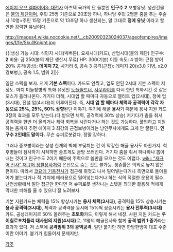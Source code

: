[[에이지 오브 엠파이어3: 대전사]] 아즈텍 국가의 단 둘뿐인 '''인구수 2''' 보병유닛. 생산건물은 [[불의 제단]]이며, 주민 25명 기준으로 20초당 하나, 하나당 주민 2명분 춤을 추는 주술사 10명+주민 15명 기준으로 약 13초당 하나 생산되는, 말 그대로 '''정예 유닛''' 이라고 할만한 강력한 유닛이다.


http://images4.wikia.nocookie.net/__cb20090323024037/ageofempires/images/f/fe/SkullKnight.jpg

{{|생성 가능 시대: 식민지 시대(빅버튼), 요새시대(카드), 산업시대(불의 제단)
인구수: '''2'''
비용: 금 250(불의 제단 생산시 무료)
HP: 300(기본)
이동 속도: 4
방어: 근접 방어 20%
공격(공성): '''데미지 72''', 사거리 6, 공속 3
공격(근접): 데미지 20(x3.0 기병, x2.0 경보병,), 공속 1.5, 범위 2|}}


일단 스펙을 보자. 저게 '''기본 스펙'''이다. 카드도 안찍고, 업도 안된 2시대 기본 스펙이 저정도. 마치 미늘창병의 특화 유닛인 [[도플솔드너]], [[사무라이]]를 다시 한번 특화시킨 것 같은 포스가 흘러나온다. 거기다 더해, 시대업 할 때마다 자동으로 엘리트 업(2시대), 정예 업(3시대), 전설 업(4시대)이 이루어진다. 즉, '''시대 업 할 때마다 체력과 공격력이 각각 자동으로 25%, 25%, 50% 상향'''된단 이야기. 여기에 해골 '''용사'''기 때문에 용사 지원 카드 3장의 효과를 모두 받는다.(다 받으면 체력, 공격력에 30% 상승) 저기다가 춤을 춰서 공격력을 한번 더 올리거나 체력 회복을 시킨다거나 하는 것도 가능하다. 풀업하고 지원하는 춤까지 추면 에이지 3 최강의 근접보병이라는 낭인무사에게도 크게 안 꿀린다. '''인구수 2인데도 말이다.''' 무슨 슈퍼로봇같다. 정말 강하다.

그러나 중보병이라는 상성 한계의 벽에 부딪치는 건 이 막강한 해골 용사도 마찬가지. 척후병들이 점사하기 시작하면 슬프게도 금방 쓰러진다. 거기다 춤을 춰서 하나하나 뽑아내는 것이고 인구수도 2이기 때문에 주력으로 쓸만큼 모으는 것도 어렵다. [[wiki: "재규어 전사" 재규어 정찰용사]]처럼 은신으로 숨는 것도 불가능. 생존률은 의외로 높지 않은 편이다. 따라서 [[코요테 기동전사]]가 접근해 휘젓고 나서 밀어넣는다거나 측면으로 돌아들어가 붙는다거나 적 기지에 테러용으로 밀어넣는다거나 하는 식의 적절한 운용이 필수. 난전상황에서 일단 접근만 한다면 저 슈퍼로봇 생각나는 스텟을 최대한 활용해 적에게 막대한 피해를 줄 수 있으니 잘 노려보자.

기본 지원카드는 체력을 15% 향상시키는 '''용사 체력(3시대)''', 공격력을 15% 상승시키는 '''용사 공격력(3시대)''', 체력과 공격력을 동시에 15%씩 상승시키는 '''용사 전투력(3시대)''' 카드, 공성데미지르 50% 올려주는 '''초토화'''카드, 이렇게 해서 네장. 사원 지원 카드는 '''우이칠로포치틀리 대사원의 지원(4시대)'''로, 11명의 해골전사와 함께 '''공격 범위 1 증가'''라는 효과가 있다. 저 스펙에 '''공격범위 3의 광역공격'''. 일단 붙기만 하면 한방한방이 대포 수준이란 이야기. 붙기가 힘들어서 문제지만.

[[각주]]
